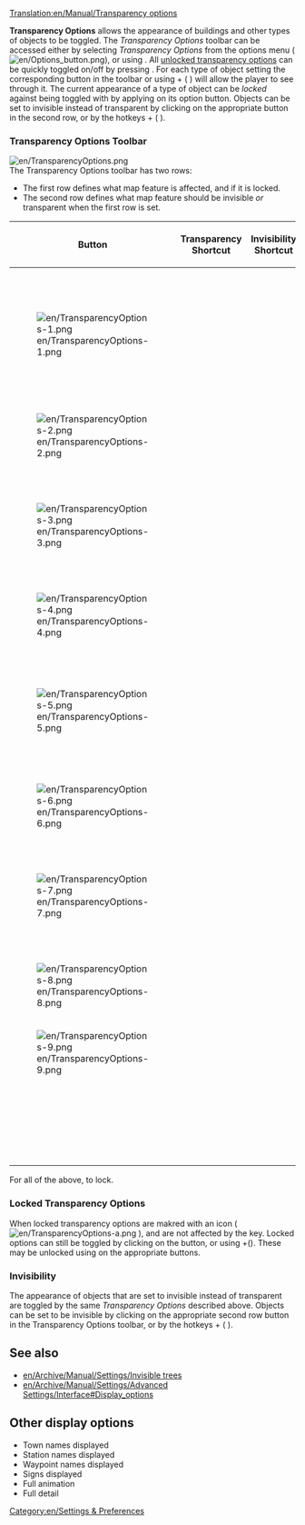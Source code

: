 [[Translation:en/Manual/Transparency options]]
{{en/Table of contents}}

'''Transparency Options''' allows the appearance of buildings and other types of objects to be toggled. The ''Transparency Options'' toolbar can be accessed either by selecting ''Transparency Options'' from the options menu ([[File:en/Options button.png]]), or using {{en/Keypress|ctrl|X}}. All [[en/Snow Cat/Transparency Options#Locked_Transparency_Options|unlocked transparency options]] can be quickly toggled on/off by pressing {{en/Keypress|X}}. 
For each type of object setting the corresponding button in the toolbar or using {{en/Keypress|ctrl}} + ( {{en/Keypress|1|9|6=&nbsp;to&nbsp;}} ) will allow the player to see through it. The current appearance of a type of object can be ''locked'' against being toggled with {{en/Keypress|X}} by applying {{en/Keypress|ctrl|click}} on its option button. Objects can be set to invisible instead of transparent by clicking on the appropriate button in the second row, or by the hotkeys {{en/Keypress|shift|ctrl}} + ( {{en/Keypress|1|9||||&nbsp;to&nbsp;}} ).

===Transparency Options Toolbar===
[[File:en/TransparencyOptions.png]]<br>
The Transparency Options toolbar has two rows:
*The first row defines what map feature is affected, and if it is locked.
*The second row defines what map feature should be invisible ''or'' transparent when the first row is set.

{| {{en/Wikitable}}
|- style="background:#efefef"
!width="46"|Button
!Transparency Shortcut
!Invisibility Shortcut
!Description
|-
|[[File:en/TransparencyOptions-1.png]]
|{{en/Keypress|ctrl|1|6=&#32;+&#32;}}
|{{en/Keypress|shift|ctrl|1}}
|Toggle transparency for station signs. (appears as 'Transparent station signs' in options menu)
|-
|[[File:en/TransparencyOptions-2.png]]
|{{en/Keypress|ctrl|2|6=&#32;+&#32;}}
|{{en/Keypress|shift|ctrl|2}}
|Toggle transparency for trees.
|-
|[[File:en/TransparencyOptions-3.png]]
|{{en/Keypress|ctrl|3|6=&#32;+&#32;}}
|{{en/Keypress|shift|ctrl|3}}
|Toggle transparency for houses. (appears as 'Transparent buildings' in options menu)
|-
|[[File:en/TransparencyOptions-4.png]]
|{{en/Keypress|ctrl|4|6=&#32;+&#32;}}
|{{en/Keypress|shift|ctrl|4}}
|Toggle transparency for industries.
|-
|[[File:en/TransparencyOptions-5.png]]
|{{en/Keypress|ctrl|5|6=&#32;+&#32;}}
|{{en/Keypress|shift|ctrl|5}}
|Toggle transparency for buildings of road and railroad lines, like stations, depots and waypoints.
|-
|[[File:en/TransparencyOptions-6.png]]
|{{en/Keypress|ctrl|6|6=&#32;+&#32;}}
|{{en/Keypress|shift|ctrl|6}}
|Toggle transparency for bridges.
|-
|[[File:en/TransparencyOptions-7.png]]
|{{en/Keypress|ctrl|7|6=&#32;+&#32;}}
|{{en/Keypress|shift|ctrl|7}}
|Toggle transparency for structures like lighthouses and antennas.
|-
|[[File:en/TransparencyOptions-8.png]]
|{{en/Keypress|ctrl|8|6=&#32;+&#32;}}
|{{en/Keypress|shift|ctrl|8}}
|Toggle transparency for catenary.
|-
|[[File:en/TransparencyOptions-9.png]]
|{{en/Keypress|ctrl|9|6=&#32;+&#32;}}
|{{en/Keypress|shift|ctrl|9}}
|Toggle transparency for loading indicators.
|-
|
|{{en/Keypress|X}}
|
|Toggle transparency if unlocked for all of the above.
|}
For all of the above, {{en/Keypress|ctrl|click}} to lock.

===Locked Transparency Options===
When locked transparency options are makred with an icon ( [[File:en/TransparencyOptions-a.png]] ), and are not affected by the {{en/Keypress|X}} key. Locked options can still be toggled by clicking on the button, or using {{en/Keypress|ctrl}}+({{en/Keypress|1|9|6=&nbsp;to&nbsp;}}). These may be unlocked using {{en/Keypress|ctrl|click}} on the appropriate buttons.

===Invisibility===
The appearance of objects that are set to invisible instead of transparent are toggled by the same ''Transparency Options'' described above. Objects can be set to be invisible by clicking on the appropriate second row button in the Transparency Options toolbar, or by the hotkeys {{en/Keypress|shift|ctrl}} + ( {{en/Keypress|1|9|6=&nbsp;to&nbsp;}} ).

{{en/Note|The in game description refers to the primary set (first row) of options as toggling ''transparency''. <br />
This can be confusing as setting the corresponding secondary (second row) option substitutes ''invisibility'' for effect. It would be accuracte to say that the primary set of options always toggles ''opacity'', and the secondary set toggles the degree of transparancy.<br />opacity &or; { transparency &or; invisibility }<br /> For consistency the in-game language is preferred.}}

==See also==
*[[en/Archive/Manual/Settings/Invisible trees]]
*[[en/Archive/Manual/Settings/Advanced Settings/Interface#Display_options]]

==Other display options==
{{en/Expand|}}
<!-- needs to be moved into own article? -->
*Town names displayed
*Station names displayed
*Waypoint names displayed
*Signs displayed
*Full animation
*Full detail

[[Category:en/Settings & Preferences]]